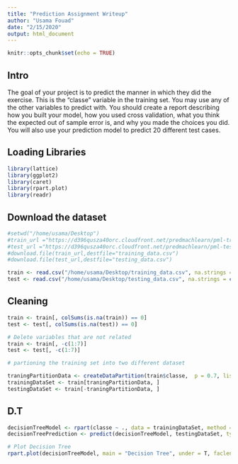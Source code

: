 ```yaml
---
title: "Prediction Assignment Writeup"
author: "Usama Fouad"
date: "2/15/2020"
output: html_document
---
```


```r
knitr::opts_chunk$set(echo = TRUE)
```

## Intro
The goal of your project is to predict the manner in which they did the exercise. This is the "classe" variable in the training set. You may use any of the other variables to predict with. You should create a report describing how you built your model, how you used cross validation, what you think the expected out of sample error is, and why you made the choices you did. You will also use your prediction model to predict 20 different test cases.


## Loading Libraries

```r
library(lattice)
library(ggplot2)
library(caret)
library(rpart.plot)
library(readr)
```


## Download the dataset

```r
#setwd("/home/usama/Desktop")
#train_url ="https://d396qusza40orc.cloudfront.net/predmachlearn/pml-training.csv"
#test_url ="https://d396qusza40orc.cloudfront.net/predmachlearn/pml-testing.csv"
#download.file(train_url,destfile="training_data.csv")
#download.file(test_url,destfile="testing_data.csv")
```
  
```r
train <- read.csv("/home/usama/Desktop/training_data.csv", na.strings = c("NA", "#DIV/0!", ""))
test <- read.csv("/home/usama/Desktop/testing_data.csv", na.strings = c("NA", "#DIV/0!", ""))
```

## Cleaning
```r
train <- train[, colSums(is.na(train)) == 0]
test <- test[, colSums(is.na(test)) == 0]

# Delete variables that are not related 
train <- train[, -c(1:7)]
test <- test[, -c(1:7)]

# partioning the training set into two different dataset

traningPartitionData <- createDataPartition(train$classe,  p = 0.7, list = F)
trainingDataSet <- train[traningPartitionData, ]
testingDataSet <- train[-traningPartitionData, ]
```




## D.T
```r
decisionTreeModel <- rpart(classe ~ ., data = trainingDataSet, method = "class")
decisionTreePrediction <- predict(decisionTreeModel, testingDataSet, type = "class")

# Plot Decision Tree
rpart.plot(decisionTreeModel, main = "Decision Tree", under = T, faclen = 0)
```

